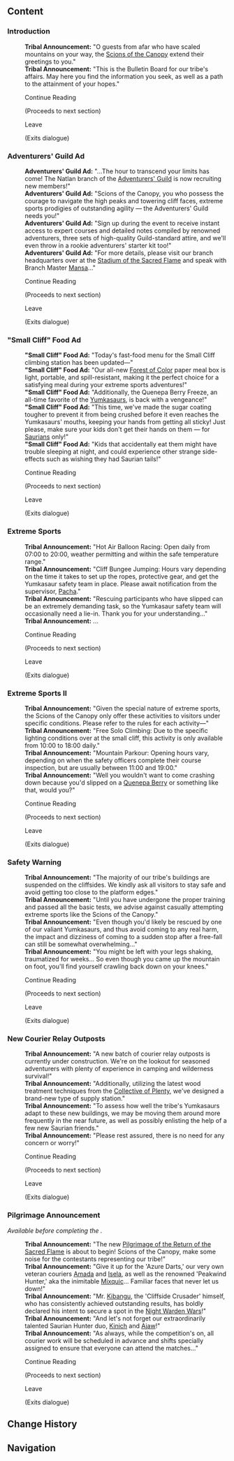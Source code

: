 {{Location Infobox
|image        = <gallery>
Sign Scions of the Canopy Bulletin Board.png|In-game
Sign Scions of the Canopy Bulletin Board Location.png|Map
</gallery>
|type         = Point of Interest
|type2        = Bulletin Board
|map_level    = 
|poi          = 
|subarea      = "Scions of the Canopy"
|area         = Coatepec Mountain
|subregion    = 
|region       = Natlan
}}
{{Location Intro|The '''Scions of the Canopy Bulletin Board'''|description=<p>{{If Self|Scions of the Canopy Bulletin Board|It|The Scions of the Canopy Bulletin Board}} can be found near [[Wayna]]. The messages randomly cycle through every time "Continue Reading" is selected.</p>}}

==Content==
{{Dialogue Start}}
===Introduction===
:'''Tribal Announcement:''' "O guests from afar who have scaled mountains on your way, the [[Scions of the Canopy]] extend their greetings to you."
:'''Tribal Announcement:''' "This is the Bulletin Board for our tribe's affairs. May here you find the information you seek, as well as a path to the attainment of your hopes."
:{{DIcon}} Continue Reading
:;(Proceeds to next section)
:{{DIcon}} Leave
:;(Exits dialogue)

===Adventurers' Guild Ad===
:'''Adventurers' Guild Ad:''' "...The hour to transcend your limits has come! The Natlan branch of the [[Adventurers' Guild]] is now recruiting new members!"
:'''Adventurers' Guild Ad:''' "Scions of the Canopy, you who possess the courage to navigate the high peaks and towering cliff faces, extreme sports prodigies of outstanding agility &mdash; the Adventurers' Guild needs you!"
:'''Adventurers' Guild Ad:''' "Sign up during the event to receive instant access to expert courses and detailed notes compiled by renowned adventurers, three sets of high-quality Guild-standard attire, and we'll even throw in a rookie adventurers' starter kit too!"
:'''Adventurers' Guild Ad:''' "For more details, please visit our branch headquarters over at the [[Stadium of the Sacred Flame]] and speak with Branch Master [[Mansa]]..."
:{{DIcon}} Continue Reading
:;(Proceeds to next section)
:{{DIcon}} Leave
:;(Exits dialogue)

==="Small Cliff" Food Ad===
:'''"Small Cliff" Food Ad:''' "Today's fast-food menu for the Small Cliff climbing station has been updated&mdash;"
:'''"Small Cliff" Food Ad:''' "Our all-new [[Forest of Color]] paper meal box is light, portable, and spill-resistant, making it the perfect choice for a satisfying meal during your extreme sports adventures!"
:'''"Small Cliff" Food Ad:''' "Additionally, the Quenepa Berry Freeze, an all-time favorite of the [[Yumkasaur]]s, is back with a vengeance!"
:'''"Small Cliff" Food Ad:''' "This time, we've made the sugar coating tougher to prevent it from being crushed before it even reaches the Yumkasaurs' mouths, keeping your hands from getting all sticky! Just please, make sure your kids don't get their hands on them &mdash; for [[Saurian]]s only!"
:'''"Small Cliff" Food Ad:''' "Kids that accidentally eat them might have trouble sleeping at night, and could experience other strange side-effects such as wishing they had Saurian tails!"
:{{DIcon}} Continue Reading
:;(Proceeds to next section)
:{{DIcon}} Leave
:;(Exits dialogue)

===Extreme Sports===
:'''Tribal Announcement:''' "Hot Air Balloon Racing: Open daily from 07:00 to 20:00, weather permitting and within the safe temperature range."
:'''Tribal Announcement:''' "Cliff Bungee Jumping: Hours vary depending on the time it takes to set up the ropes, protective gear, and get the Yumkasaur safety team in place. Please await notification from the supervisor, [[Pacha]]."
:'''Tribal Announcement:''' "Rescuing participants who have slipped can be an extremely demanding task, so the Yumkasaur safety team will occasionally need a lie-in. Thank you for your understanding..."
:'''Tribal Announcement:''' ...
:{{DIcon}} Continue Reading
:;(Proceeds to next section)
:{{DIcon}} Leave
:;(Exits dialogue)

===Extreme Sports II===
:'''Tribal Announcement:''' "Given the special nature of extreme sports, the Scions of the Canopy only offer these activities to visitors under specific conditions. Please refer to the rules for each activity&mdash;"
:'''Tribal Announcement:''' "Free Solo Climbing: Due to the specific lighting conditions over at the small cliff, this activity is only available from 10:00 to 18:00 daily."
:'''Tribal Announcement:''' "Mountain Parkour: Opening hours vary, depending on when the safety officers complete their course inspection, but are usually between 11:00 and 19:00."
:'''Tribal Announcement:''' "Well you wouldn't want to come crashing down because you'd slipped on a [[Quenepa Berry]] or something like that, would you?"
:{{DIcon}} Continue Reading
:;(Proceeds to next section)
:{{DIcon}} Leave
:;(Exits dialogue)

===Safety Warning===
:'''Tribal Announcement:''' "The majority of our tribe's buildings are suspended on the cliffsides. We kindly ask all visitors to stay safe and avoid getting too close to the platform edges."
:'''Tribal Announcement:''' "Until you have undergone the proper training and passed all the basic tests, we advise against casually attempting extreme sports like the Scions of the Canopy."
:'''Tribal Announcement:''' "Even though you'd likely be rescued by one of our valiant Yumkasaurs, and thus avoid coming to any real harm, the impact and dizziness of coming to a sudden stop after a free-fall can still be somewhat overwhelming..."
:'''Tribal Announcement:''' "You might be left with your legs shaking, traumatized for weeks... So even though you came up the mountain on foot, you'll find yourself crawling back down on your knees."
:{{DIcon}} Continue Reading
:;(Proceeds to next section)
:{{DIcon}} Leave
:;(Exits dialogue)

===New Courier Relay Outposts===
:'''Tribal Announcement:''' "A new batch of courier relay outposts is currently under construction. We're on the lookout for seasoned adventurers with plenty of experience in camping and wilderness survival!"
:'''Tribal Announcement:''' "Additionally, utilizing the latest wood treatment techniques from the [[Collective of Plenty]], we've designed a brand-new type of supply station."
:'''Tribal Announcement:''' "To assess how well the tribe's Yumkasaurs adapt to these new buildings, we may be moving them around more frequently in the near future, as well as possibly enlisting the help of a few new Saurian friends."
:'''Tribal Announcement:''' "Please rest assured, there is no need for any concern or worry!"
:{{DIcon}} Continue Reading
:;(Proceeds to next section)
:{{DIcon}} Leave
:;(Exits dialogue)

===Pilgrimage Announcement===
''Available before completing the {{Quest|Past and Future}}.''
:'''Tribal Announcement:''' "The new [[Pilgrimage of the Return of the Sacred Flame]] is about to begin! Scions of the Canopy, make some noise for the contestants representing our tribe!"
:'''Tribal Announcement:''' "Give it up for the 'Azure Darts,' our very own veteran couriers [[Amada]] and [[Isela]], as well as the renowned 'Peakwind Hunter,' aka the inimitable [[Mixquic]]... Familiar faces that never let us down!"
:'''Tribal Announcement:''' "Mr. [[Kibangu]], the 'Cliffside Crusader' himself, who has consistently achieved outstanding results, has boldly declared his intent to secure a spot in the [[Night Warden Wars]]!"
:'''Tribal Announcement:''' "And let's not forget our extraordinarily talented Saurian Hunter duo, [[Kinich]] and [[Ajaw]]!"
:'''Tribal Announcement:''' "As always, while the competition's on, all courier work will be scheduled in advance and shifts specially  assigned to ensure that everyone can attend the matches..."
:{{DIcon}} Continue Reading
:;(Proceeds to next section)
:{{DIcon}} Leave
:;(Exits dialogue)
{{Dialogue End}}
<!--
==Gallery==
<gallery>

</gallery>
-->
<!--
==Other Languages==
{{Other Languages
|en      = {{subst:#titleparts:{{subst:PAGENAME}}}}
|zhs     = 
|zhs_rm  = 
|zht     = 
|zht_rm  = 
|zh_tl   = 
|ja      = 
|ja_rm   = 
|ja_tl   = 
|ko      = 
|ko_rm   = 
|ko_tl   = 
|es      = 
|es_tl   = 
|fr      = 
|fr_tl   = 
|ru      = 
|ru_tl   = 
|th      = 
|th_rm   = 
|th_tl   = 
|vi      = 
|vi_tl   = 
|de      = 
|de_tl   = 
|id      = 
|id_tl   = 
|pt      = 
|pt_tl   = 
|tr      = 
|tr_tl   = 
|it      = 
|it_tl   = 
}}
-->

==Change History==
{{Change History|5.0}}

==Navigation==
{{PoI Navbox|Natlan}}